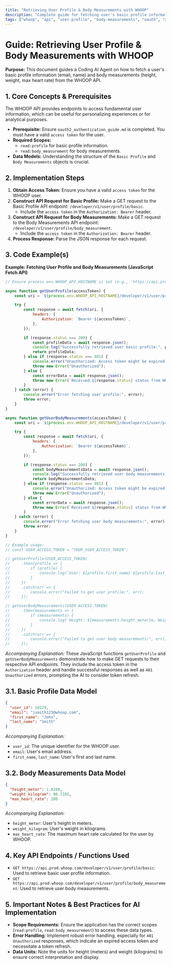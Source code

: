 ```yaml
---
title: "Retrieving User Profile & Body Measurements with WHOOP"
description: "Complete guide for fetching user's basic profile information and body measurements from the WHOOP API"
tags: ["whoop", "api", "user-profile", "body-measurements", "oauth", "authentication", "height", "weight", "heart-rate", "javascript", "node.js"]
---
```


# Guide: Retrieving User Profile & Body Measurements with WHOOP

**Purpose:** This document guides a Coding AI Agent on how to fetch a user's basic profile information (email, name) and body measurements (height, weight, max heart rate) from the WHOOP API.

## 1. Core Concepts & Prerequisites

The WHOOP API provides endpoints to access fundamental user information, which can be useful for personalizing experiences or for analytical purposes.

*   **Prerequisite:** Ensure `oauth2_authentication_guide.md` is completed. You must have a valid `access token` for the user.
*   **Required Scopes:**
    *   `read:profile` for basic profile information.
    *   `read:body_measurement` for body measurements.
*   **Data Models:** Understanding the structure of the `Basic Profile` and `Body Measurements` objects is crucial.

## 2. Implementation Steps

1.  **Obtain Access Token:** Ensure you have a valid `access token` for the WHOOP user.
2.  **Construct API Request for Basic Profile:** Make a GET request to the Basic Profile API endpoint: `/developer/v1/user/profile/basic`.
    *   Include the `access token` in the `Authorization: Bearer` header.
3.  **Construct API Request for Body Measurements:** Make a GET request to the Body Measurements API endpoint: `/developer/v1/user/profile/body_measurement`.
    *   Include the `access token` in the `Authorization: Bearer` header.
4.  **Process Response:** Parse the JSON response for each request.

## 3. Code Example(s)

**Example: Fetching User Profile and Body Measurements (JavaScript Fetch API)**

```javascript
// Ensure process.env.WHOOP_API_HOSTNAME is set (e.g., 'https://api.prod.whoop.com')

async function getUserProfile(accessToken) {
    const uri = `${process.env.WHOOP_API_HOSTNAME}/developer/v1/user/profile/basic`;

    try {
        const response = await fetch(uri, {
            headers: {
                Authorization: `Bearer ${accessToken}`,
            },
        });

        if (response.status === 200) {
            const profileData = await response.json();
            console.log("Successfully retrieved user basic profile:", profileData);
            return profileData;
        } else if (response.status === 401) {
            console.error("Unauthorized: Access token might be expired or invalid. Trigger refresh.");
            throw new Error("Unauthorized");
        } else {
            const errorData = await response.json();
            throw new Error(`Received ${response.status} status from Whoop for profile: ${JSON.stringify(errorData)}`);
        }
    } catch (error) {
        console.error("Error fetching user profile:", error);
        throw error;
    }
}

async function getUserBodyMeasurements(accessToken) {
    const uri = `${process.env.WHOOP_API_HOSTNAME}/developer/v1/user/profile/body_measurement`;

    try {
        const response = await fetch(uri, {
            headers: {
                Authorization: `Bearer ${accessToken}`,
            },
        });

        if (response.status === 200) {
            const bodyMeasurementsData = await response.json();
            console.log("Successfully retrieved user body measurements:", bodyMeasurementsData);
            return bodyMeasurementsData;
        } else if (response.status === 401) {
            console.error("Unauthorized: Access token might be expired or invalid. Trigger refresh.");
            throw new Error("Unauthorized");
        } else {
            const errorData = await response.json();
            throw new Error(`Received ${response.status} status from Whoop for body measurements: ${JSON.stringify(errorData)}`);
        }
    } catch (error) {
        console.error("Error fetching user body measurements:", error);
        throw error;
    }
}

// Example usage:
// const USER_ACCESS_TOKEN = "YOUR_USER_ACCESS_TOKEN";

// getUserProfile(USER_ACCESS_TOKEN)
//     .then(profile => {
//         if (profile) {
//             console.log(`User: ${profile.first_name} ${profile.last_name}, Email: ${profile.email}`);
//         }
//     })
//     .catch(err => {
//         console.error("Failed to get user profile:", err);
//     });

// getUserBodyMeasurements(USER_ACCESS_TOKEN)
//     .then(measurements => {
//         if (measurements) {
//             console.log(`Height: ${measurements.height_meter}m, Weight: ${measurements.weight_kilogram}kg, Max HR: ${measurements.max_heart_rate}`);
//         }
//     })
//     .catch(err => {
//         console.error("Failed to get user body measurements:", err);
//     });
```

*Accompanying Explanation:* These JavaScript functions `getUserProfile` and `getUserBodyMeasurements` demonstrate how to make GET requests to their respective API endpoints. They include the access token in the `Authorization` header and handle successful responses as well as `401 Unauthorized` errors, prompting the AI to consider token refresh.

## 3.1. Basic Profile Data Model

```json
{
  "user_id": 10129,
  "email": "jsmith123@whoop.com",
  "first_name": "John",
  "last_name": "Smith"
}
```

*Accompanying Explanation:*
*   `user_id`: The unique identifier for the WHOOP user.
*   `email`: User's email address.
*   `first_name`, `last_name`: User's first and last name.

## 3.2. Body Measurements Data Model

```json
{
  "height_meter": 1.8288,
  "weight_kilogram": 90.7185,
  "max_heart_rate": 200
}
```

*Accompanying Explanation:*
*   `height_meter`: User's height in meters.
*   `weight_kilogram`: User's weight in kilograms.
*   `max_heart_rate`: The maximum heart rate calculated for the user by WHOOP.

## 4. Key API Endpoints / Functions Used

*   `GET https://api.prod.whoop.com/developer/v1/user/profile/basic`: Used to retrieve basic user profile information.
*   `GET https://api.prod.whoop.com/developer/v1/user/profile/body_measurement`: Used to retrieve user body measurements.

## 5. Important Notes & Best Practices for AI Implementation

*   **Scope Requirements:** Ensure the application has the correct scopes (`read:profile`, `read:body_measurement`) to access these data types.
*   **Error Handling:** Implement robust error handling, especially for `401 Unauthorized` responses, which indicate an expired access token and necessitate a token refresh.
*   **Data Units:** Note the units for height (meters) and weight (kilograms) to ensure correct interpretation and display.